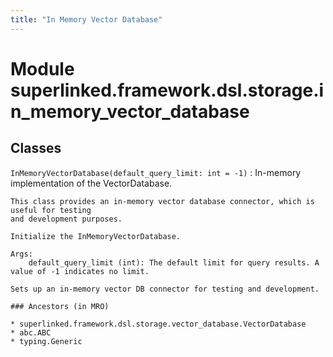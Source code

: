 ```yaml
---
title: "In Memory Vector Database"
---
```


Module superlinked.framework.dsl.storage.in_memory_vector_database
==================================================================

Classes
-------

`InMemoryVectorDatabase(default_query_limit: int = -1)`
:   In-memory implementation of the VectorDatabase.
    
    This class provides an in-memory vector database connector, which is useful for testing
    and development purposes.
    
    Initialize the InMemoryVectorDatabase.
    
    Args:
        default_query_limit (int): The default limit for query results. A value of -1 indicates no limit.
    
    Sets up an in-memory vector DB connector for testing and development.

    ### Ancestors (in MRO)

    * superlinked.framework.dsl.storage.vector_database.VectorDatabase
    * abc.ABC
    * typing.Generic